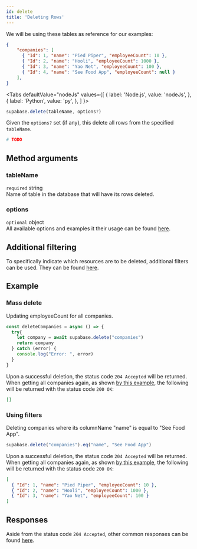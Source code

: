 ```yaml
---
id: delete
title: 'Deleting Rows'
---
```



We will be using these tables as reference for our examples:
```json
{
    "companies": [
      { "Id": 1, "name": "Pied Piper", "employeeCount": 10 },
      { "Id": 2, "name": "Hooli", "employeeCount": 1000 },
      { "Id": 3, "name": "Yao Net", "employeeCount": 100 },
      { "Id": 4, "name": "See Food App", "employeeCount": null }
    ],
}
```

<Tabs
  defaultValue="nodeJs"
  values={[
    { label: 'Node.js', value: 'nodeJs', },
    { label: 'Python', value: 'py', },
  ]
}>
<TabItem value="nodeJs">

```js
supabase.delete(tableName, options?)

```
Given the `options?` set (if any), this delete all rows from the specified `tableName`.
</TabItem>

<TabItem value="py">

```py
# TODO
```
</TabItem>
</Tabs>

## Method arguments
### tableName
`required` string  
Name of table in the database that will have its rows deleted.

### options
`optional` object  
All available options and examples it their usage can be found [here](../library/options).

## Additional filtering
To specifically indicate which resources are to be deleted, additional filters can be used.
They can be found [here](../library/filters).

## Example

### Mass delete
Updating employeeCount for all companies.
```js
const deleteCompanies = async () => {
  try{
    let company = await supabase.delete("companies")
    return company
  } catch (error) {
    console.log("Error: ", error)
  }
}
```

Upon a successful deletion, the status code `204 Accepted` will be returned. 
When getting all companies again, as shown [by this example](../library/get#generic), 
the following will be returned with the status code `200 OK`:
```json
[]
```

### Using filters
Deleting companies where its columnName "name" is equal to "See Food App".
```js
supabase.delete("companies").eq("name", "See Food App")
```

Upon a successful deletion, the status code `204 Accepted` will be returned.
When getting all companies again, as shown [by this example](../library/get#generic), 
the following will be returned with the status code `200 OK`:
```json
[
  { "Id": 1, "name": "Pied Piper", "employeeCount": 10 },
  { "Id": 2, "name": "Hooli", "employeeCount": 1000 },
  { "Id": 3, "name": "Yao Net", "employeeCount": 100 }
]
```

## Responses
Aside from the status code `204 Accepted`, other common responses can be found [here](../library/responses).